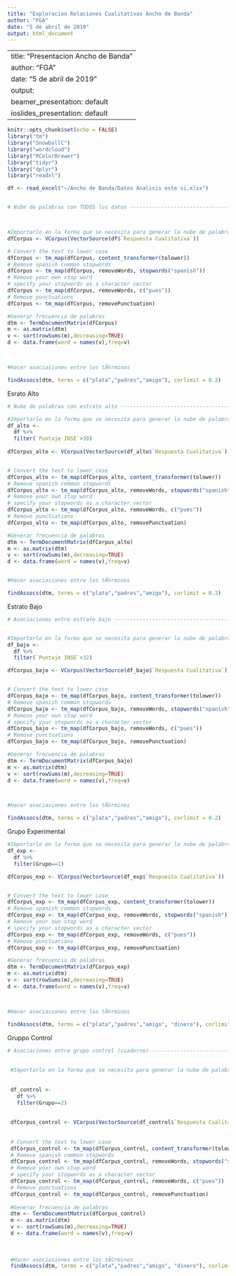 ```yaml
---
title: "Exploracion Relaciones Cualitativas Ancho de Banda"
author: "FGA"
date: "5 de abril de 2019"
output: html_document
---
```


---
title: "Presentacion Ancho de Banda"
author: "FGA"
date: "5 de abril de 2019"
output:
  beamer_presentation: default
  ioslides_presentation: default
---

```r
knitr::opts_chunk$set(echo = FALSE)
library("tm")
library("SnowballC")
library("wordcloud")
library("RColorBrewer")
library("tidyr")
library("dplyr")
library("readxl")


```
 

```r
df <- read_excel("~/Ancho de Banda/Datos Analisis este si.xlsx")


# Nube de palabras con TODOS los datos ------------------------------------



#Importarlo en la forma que se necesita para generar la nube de palabras
dfCorpus <- VCorpus(VectorSource(df$`Respuesta Cualitativa`))

# Convert the text to lower case
dfCorpus <- tm_map(dfCorpus, content_transformer(tolower))
# Remove spanish common stopwords
dfCorpus <- tm_map(dfCorpus, removeWords, stopwords("spanish"))
# Remove your own stop word
# specify your stopwords as a character vector
dfCorpus <- tm_map(dfCorpus, removeWords, c("pues")) 
# Remove punctuations
dfCorpus <- tm_map(dfCorpus, removePunctuation)

#Generar frecuencia de palabras
dtm <- TermDocumentMatrix(dfCorpus)
m <- as.matrix(dtm)
v <- sort(rowSums(m),decreasing=TRUE)
d <- data.frame(word = names(v),freq=v)



#Hacer asociasiones entre los tÃ©rminos

findAssocs(dtm, terms = c("plata","padres","amigo"), corlimit = 0.2)
```

Esrato Alto

```r
# Nube de palabras con estrato alto ---------------------------------------

#Importarlo en la forma que se necesita para generar la nube de palabras
df_alto <- 
  df %>% 
  filter(`Puntaje INSE`>39)
  
dfCorpus_alto <- VCorpus(VectorSource(df_alto$`Respuesta Cualitativa`))


# Convert the text to lower case
dfCorpus_alto <- tm_map(dfCorpus_alto, content_transformer(tolower))
# Remove spanish common stopwords
dfCorpus_alto <- tm_map(dfCorpus_alto, removeWords, stopwords("spanish"))
# Remove your own stop word
# specify your stopwords as a character vector
dfCorpus_alto <- tm_map(dfCorpus_alto, removeWords, c("pues")) 
# Remove punctuations
dfCorpus_alto <- tm_map(dfCorpus_alto, removePunctuation)

#Generar frecuencia de palabras
dtm <- TermDocumentMatrix(dfCorpus_alto)
m <- as.matrix(dtm)
v <- sort(rowSums(m),decreasing=TRUE)
d <- data.frame(word = names(v),freq=v)


#Hacer asociasiones entre los tÃ©rminos

findAssocs(dtm, terms = c("plata","padres","amigo"), corlimit = 0.2)

```

Estrato Bajo

```r
# Asociaciones entre estrato bajo -----------------------------------------


#Importarlo en la forma que se necesita para generar la nube de palabras
df_bajo <- 
  df %>% 
  filter(`Puntaje INSE`<32)

dfCorpus_bajo <- VCorpus(VectorSource(df_bajo$`Respuesta Cualitativa`))


# Convert the text to lower case
dfCorpus_bajo <- tm_map(dfCorpus_bajo, content_transformer(tolower))
# Remove spanish common stopwords
dfCorpus_bajo <- tm_map(dfCorpus_bajo, removeWords, stopwords("spanish"))
# Remove your own stop word
# specify your stopwords as a character vector
dfCorpus_bajo <- tm_map(dfCorpus_bajo, removeWords, c("pues")) 
# Remove punctuations
dfCorpus_bajo <- tm_map(dfCorpus_bajo, removePunctuation)

#Generar frecuencia de palabras
dtm <- TermDocumentMatrix(dfCorpus_bajo)
m <- as.matrix(dtm)
v <- sort(rowSums(m),decreasing=TRUE)
d <- data.frame(word = names(v),freq=v)



#Hacer asociasiones entre los tÃ©rminos

findAssocs(dtm, terms = c("plata","padres","amigo"), corlimit = 0.2)
```

Grupo Experimental

```r
#Importarlo en la forma que se necesita para generar la nube de palabras
df_exp <- 
  df %>% 
  filter(Grupo==1)

dfCorpus_exp <- VCorpus(VectorSource(df_exp$`Respuesta Cualitativa`))


# Convert the text to lower case
dfCorpus_exp <- tm_map(dfCorpus_exp, content_transformer(tolower))
# Remove spanish common stopwords
dfCorpus_exp <- tm_map(dfCorpus_exp, removeWords, stopwords("spanish"))
# Remove your own stop word
# specify your stopwords as a character vector
dfCorpus_exp <- tm_map(dfCorpus_exp, removeWords, c("pues")) 
# Remove punctuations
dfCorpus_exp <- tm_map(dfCorpus_exp, removePunctuation)

#Generar frecuencia de palabras
dtm <- TermDocumentMatrix(dfCorpus_exp)
m <- as.matrix(dtm)
v <- sort(rowSums(m),decreasing=TRUE)
d <- data.frame(word = names(v),freq=v)



#Hacer asociasiones entre los tÃ©rminos

findAssocs(dtm, terms = c("plata","padres","amigo", "dinero"), corlimit = 0.2)

```

Gruppo Control

```r
# Asociaciones entre grupo control (cuaderno)-----------------------------------------
 
 
 #Importarlo en la forma que se necesita para generar la nube de palabras
 
 
 df_control <- 
   df %>% 
   filter(Grupo==2)
 
 
 dfCorpus_control <- VCorpus(VectorSource(df_control$`Respuesta Cualitativa`))
 
 
 # Convert the text to lower case
 dfCorpus_control <- tm_map(dfCorpus_control, content_transformer(tolower))
 # Remove spanish common stopwords
 dfCorpus_control <- tm_map(dfCorpus_control, removeWords, stopwords("spanish"))
 # Remove your own stop word
 # specify your stopwords as a character vector
 dfCorpus_control <- tm_map(dfCorpus_control, removeWords, c("pues")) 
 # Remove punctuations
 dfCorpus_control <- tm_map(dfCorpus_control, removePunctuation)
 
 #Generar frecuencia de palabras
 dtm <- TermDocumentMatrix(dfCorpus_control)
 m <- as.matrix(dtm)
 v <- sort(rowSums(m),decreasing=TRUE)
 d <- data.frame(word = names(v),freq=v)
 
 
 
 #Hacer asociasiones entre los tÃ©rminos
 findAssocs(dtm, terms = c("plata","padres","amigo", "dinero"), corlimit = 0.3)
 
```


